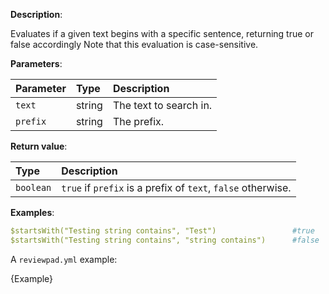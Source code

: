 
**Description**:

Evaluates if a given text begins with a specific sentence, returning true or false accordingly
Note that this evaluation is case-sensitive.

**Parameters**:

| Parameter | Type   | Description            |
| :-------- | :----- | :--------------------- |
| `text`    | string | The text to search in. |
| `prefix`  | string | The prefix.            |

**Return value**:

| Type      | Description                                                  |
| :-------- | :----------------------------------------------------------- |
| `boolean` | `true` if `prefix` is a prefix of `text`, `false` otherwise. |

**Examples**:

```yml
$startsWith("Testing string contains", "Test")                 #true
$startsWith("Testing string contains", "string contains")      #false
```

A `reviewpad.yml` example:

<CodeBlock language="yml" title="reviewpad.yml">{Example}</CodeBlock>
